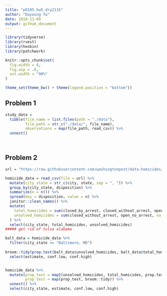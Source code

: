 ```yaml
---
title: "p8105_hw5_dry2115"
author: "Dayoung Yu"
date: 2018-11-09
output: github_document
---
```



```r
library(tidyverse)
library(rvest)
library(hexbin)
library(patchwork)

knitr::opts_chunk$set(
  fig.width = 6,
  fig.asp = .6,
  out.width = "90%"
)

theme_set(theme_bw() + theme(legend.position = "bottom"))
```

## Problem 1

```r
study_data = 
  tibble(file_name = list.files(path = "./data"),
         file_path = str_c("./data/", file_name),
         observations = map(file_path, read_csv)) %>%
  unnest()

  


```

## Problem 2


```r
url = "https://raw.githubusercontent.com/washingtonpost/data-homicides/master/homicide-data.csv"

homicide_data = read_csv(file = url) %>%
  mutate(city_state = str_c(city, state, sep = ", ")) %>%
  group_by(city_state, disposition) %>%
  summarize(n = n()) %>% 
  spread(key = disposition, value = n) %>% 
  janitor::clean_names() %>% 
  mutate(
    total_homicides = sum(closed_by_arrest, closed_without_arrest, open_no_arrest, na.rm = TRUE),
    unsolved_homicides = sum(closed_without_arrest, open_no_arrest, na.rm = TRUE)
  ) %>%
  select(city_state, total_homicides, unsolved_homicides)
##### get rid of tulsa alabama 

balt_data = homicide_data %>%
  filter(city_state == "Baltimore, MD")
  
broom::tidy(prop.test(balt_data$unsolved_homicides, balt_data$total_homicides)) %>%
  select(estimate, conf.low, conf.high) 


homicide_data %>%
  mutate(prop_test = map2(unsolved_homicides, total_homicides, prop.test),
         prop_test = map(prop_test, broom::tidy)) %>%
  unnest() %>%
  select(city_state, estimate, conf.low, conf.high)
  







```

